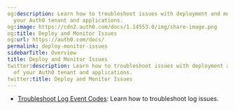 ```yaml
---
og:description: Learn how to troubleshoot issues with deployment and monitoring of
  your Auth0 tenant and applications.
og:image: https://cdn2.auth0.com/docs/1.14553.0/img/share-image.png
og:title: Deploy and Monitor Issues
og:url: https://auth0.com/docs/
permalink: deploy-monitor-issues
sidebarTitle: Overview
title: Deploy and Monitor Issues
twitter:description: Learn how to troubleshoot issues with deployment and monitoring
  of your Auth0 tenant and applications.
twitter:title: Deploy and Monitor Issues
---
```


* [Troubleshoot Log Event Codes](/docs/troubleshoot/deploy-monitor-issues/troubleshoot-log-event-codes): Learn how to troubleshoot log issues.